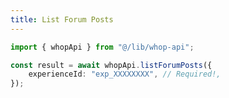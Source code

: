 ```yaml
---
title: List Forum Posts
---
```


```typescript
import { whopApi } from "@/lib/whop-api";

const result = await whopApi.listForumPosts({
	experienceId: "exp_XXXXXXXX", // Required!,
});

```
